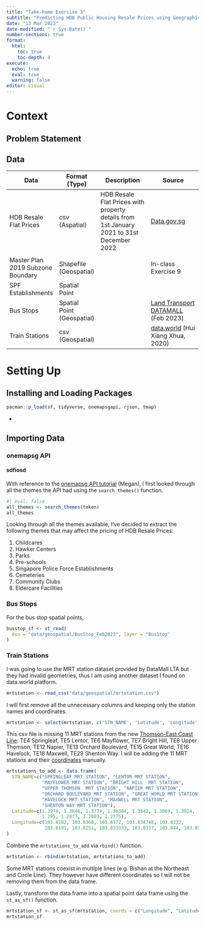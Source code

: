```yaml
---
title: "Take-home Exercise 3"
subtitle: "Predicting HDB Public Housing Resale Prices using Geographically Weighted Methods"
date: "13 Mar 2023"
date-modified: "`r Sys.Date()`"
number-sections: true
format: 
  html:
    toc: true
    toc-depth: 4
execute: 
  echo: true
  eval: true
  warning: false
editor: visual
---
```


# Context

## Problem Statement

## Data

| Data                              | Format (Type)              | Description                                                                              | Source                                                                                     |
|-----------------------------------|----------------------------|------------------------------------------------------------------------------------------|--------------------------------------------------------------------------------------------|
| HDB Resale Flat Prices            | csv (Aspatial)             | HDB Resale Flat Prices with property details from 1st January 2021 to 31st December 2022 | [Data.gov.sg](https://data.gov.sg/dataset/resale-flat-prices)                              |
|                                   |                            |                                                                                          |                                                                                            |
| Master Plan 2019 Subzone Boundary | Shapefile (Geospatial)     |                                                                                          | In-class Exercise 9                                                                        |
| SPF Establishments                | Spatial Point              |                                                                                          |                                                                                            |
| Bus Stops                         | Spatial Point (Geospatial) |                                                                                          | [Land Transport DATAMALL](https://datamall.lta.gov.sg) (Feb 2023)                          |
| Train Stations                    | csv (Geospatial)           |                                                                                          | [data.world](https://data.world/hxchua/train-stations-in-singapore) (Hui Xiang Xhua, 2020) |

# Setting Up

## Installing and Loading Packages

```r
pacman::p_load(sf, tidyverse, onemapsgapi, rjson, tmap)
```

-   

## Importing Data

### onemapsg API

#### sdfiosd

With reference to the [onemapsg API tutorial](https://is415-msty.netlify.app/posts/2021-10-25-take-home-exercise-3/?panelset=base&panelset6=glimpse%28%29#using-the-onemapsg-api) (Megan), I first looked through all the themes the API had using the `search_themes()` function.

```r
#| eval: false
all_themes <- search_themes(token)
all_themes
```

Looking through all the themes available, I've decided to extract the following themes that may affect the pricing of HDB Resale Prices:

1.  Childcares
2.  Hawker Centers
3.  Parks
4.  Pre-schools
5.  Singapore Police Force Establishments
6.  Cemeteries
7.  Community Clubs
8.  Eldercare Facilities

### Bus Stops

For the bus stop spatial points,

```r
busstop_sf <- st_read(
  dsn = "data/geospatial/BusStop_Feb2023", layer = "BusStop"
)
```

### Train Stations

I was going to use the MRT station dataset provided by DataMall LTA but they had invalid geometries, thus I am using another dataset I found on data.world platform.

```r
mrtstation <- read_csv("data/geospatial/mrtstation.csv")
```

I will first remove all the unnecessary columns and keeping only the station names and coordinates.

```r
mrtstation <- select(mrtstation, c('STN_NAME', 'Latitude', 'Longitude'))
```

This csv file is missing 11 MRT stations from the new [Thomson-East Coast Line](https://www.sgtrains.com/network-tel.html "Updated TE Line Details"): TE4 Springleaf, TE5 Lentor, TE6 Mayflower, TE7 Bright Hill, TE8 Upper Thomson, TE12 Napier, TE13 Orchard Boulevard, TE15 Great World, TE16 Havelock, TE18 Maxwell, TE29 Shenton Way. I will be adding the 11 MRT stations and their [coordinates](https://en.wikipedia.org/wiki/Thomson%E2%80%93East_Coast_MRT_line "Coordinates are indicated on each MRT's wiki page.") manually.

```r
mrtstations_to_add <- data.frame(
  STN_NAME=c("SPRINGLEAF MRT STATION", "LENTOR MRT STATION",
             "MAYFLOWER MRT STATION", "BRIGHT HILL  MRT STATION",
             "UPPER THOMSON  MRT STATION", "NAPIER MRT STATION",
             "ORCHARD BOULEVARD MRT STATION", "GREAT WORLD MRT STATION",
             "HAVELOCK MRT STATION", "MAXWELL MRT STATION",
             "SHENTON WAY MRT STATION"),
  Latitude=c(1.3978, 1.3846, 1.3724, 1.36384, 1.3542, 1.3069, 1.3024,
             1.295, 1.2877, 1.2803, 1.2775),
  Longitude=c(103.8182, 103.8368, 103.8372, 103.834748, 103.8332,
              103.8191, 103.8251, 103.833333, 103.8337, 103.844, 103.8507)
)
```

Combine the `mrtstations_to_add` via `rbind()` function.

```r
mrtstation <- rbind(mrtstation, mrtstations_to_add)
```

Some MRT stations coexist in multiple lines (e.g. Bishan at the Northeast and Circle Line). They however have different coordinates so I will not be removing them from the data frame.

Lastly, transform the data frame into a spatial point data frame using the `st_as_sf()` function.

```r
mrtstation_sf <- st_as_sf(mrtstation, coords = c("Longitude", "Latitude"))
mrtstation_sf
```
